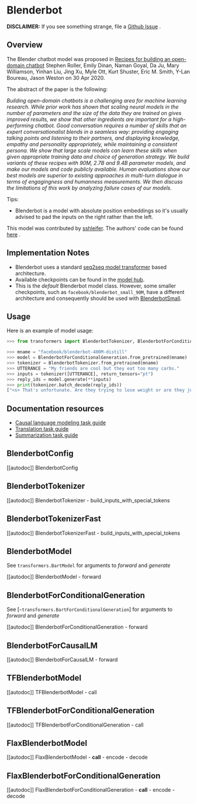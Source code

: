 <!--Copyright 2020 The HuggingFace Team. All rights reserved.

Licensed under the Apache License, Version 2.0 (the "License"); you may not use this file except in compliance with
the License. You may obtain a copy of the License at

http://www.apache.org/licenses/LICENSE-2.0

Unless required by applicable law or agreed to in writing, software distributed under the License is distributed on
an "AS IS" BASIS, WITHOUT WARRANTIES OR CONDITIONS OF ANY KIND, either express or implied. See the License for the
specific language governing permissions and limitations under the License.
-->

# Blenderbot

**DISCLAIMER:** If you see something strange, file a [Github Issue](https://github.com/huggingface/transformers/issues/new?assignees=&labels=&template=bug-report.md&title) .

## Overview

The Blender chatbot model was proposed in [Recipes for building an open-domain chatbot](https://arxiv.org/pdf/2004.13637.pdf) Stephen Roller, Emily Dinan, Naman Goyal, Da Ju, Mary Williamson, Yinhan Liu,
Jing Xu, Myle Ott, Kurt Shuster, Eric M. Smith, Y-Lan Boureau, Jason Weston on 30 Apr 2020.

The abstract of the paper is the following:

*Building open-domain chatbots is a challenging area for machine learning research. While prior work has shown that
scaling neural models in the number of parameters and the size of the data they are trained on gives improved results,
we show that other ingredients are important for a high-performing chatbot. Good conversation requires a number of
skills that an expert conversationalist blends in a seamless way: providing engaging talking points and listening to
their partners, and displaying knowledge, empathy and personality appropriately, while maintaining a consistent
persona. We show that large scale models can learn these skills when given appropriate training data and choice of
generation strategy. We build variants of these recipes with 90M, 2.7B and 9.4B parameter models, and make our models
and code publicly available. Human evaluations show our best models are superior to existing approaches in multi-turn
dialogue in terms of engagingness and humanness measurements. We then discuss the limitations of this work by analyzing
failure cases of our models.*

Tips:

- Blenderbot is a model with absolute position embeddings so it's usually advised to pad the inputs on the right rather than
  the left.

This model was contributed by [sshleifer](https://huggingface.co/sshleifer). The authors' code can be found [here](https://github.com/facebookresearch/ParlAI) .


## Implementation Notes

- Blenderbot uses a standard [seq2seq model transformer](https://arxiv.org/pdf/1706.03762.pdf) based architecture.
- Available checkpoints can be found in the [model hub](https://huggingface.co/models?search=blenderbot).
- This is the *default* Blenderbot model class. However, some smaller checkpoints, such as
  `facebook/blenderbot_small_90M`, have a different architecture and consequently should be used with
  [BlenderbotSmall](blenderbot-small).


## Usage

Here is an example of model usage:

```python
>>> from transformers import BlenderbotTokenizer, BlenderbotForConditionalGeneration

>>> mname = "facebook/blenderbot-400M-distill"
>>> model = BlenderbotForConditionalGeneration.from_pretrained(mname)
>>> tokenizer = BlenderbotTokenizer.from_pretrained(mname)
>>> UTTERANCE = "My friends are cool but they eat too many carbs."
>>> inputs = tokenizer([UTTERANCE], return_tensors="pt")
>>> reply_ids = model.generate(**inputs)
>>> print(tokenizer.batch_decode(reply_ids))
["<s> That's unfortunate. Are they trying to lose weight or are they just trying to be healthier?</s>"]
```

## Documentation resources

- [Causal language modeling task guide](./tasks/language_modeling)
- [Translation task guide](./tasks/translation)
- [Summarization task guide](./tasks/summarization)

## BlenderbotConfig

[[autodoc]] BlenderbotConfig

## BlenderbotTokenizer

[[autodoc]] BlenderbotTokenizer
    - build_inputs_with_special_tokens

## BlenderbotTokenizerFast

[[autodoc]] BlenderbotTokenizerFast
    - build_inputs_with_special_tokens

## BlenderbotModel

See `transformers.BartModel` for arguments to *forward* and *generate*

[[autodoc]] BlenderbotModel
    - forward

## BlenderbotForConditionalGeneration

See [`~transformers.BartForConditionalGeneration`] for arguments to *forward* and *generate*

[[autodoc]] BlenderbotForConditionalGeneration
    - forward

## BlenderbotForCausalLM

[[autodoc]] BlenderbotForCausalLM
    - forward

## TFBlenderbotModel

[[autodoc]] TFBlenderbotModel
    - call

## TFBlenderbotForConditionalGeneration

[[autodoc]] TFBlenderbotForConditionalGeneration
    - call

## FlaxBlenderbotModel

[[autodoc]] FlaxBlenderbotModel
    - __call__
    - encode
    - decode

## FlaxBlenderbotForConditionalGeneration

[[autodoc]] FlaxBlenderbotForConditionalGeneration
    - __call__
    - encode
    - decode
